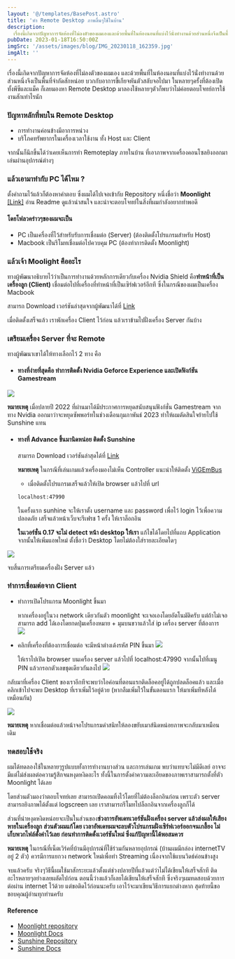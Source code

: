 ```yaml
---
layout: '@/templates/BasePost.astro'
title: 'ทำ Remote Desktop ภาพลื่นๆใช้ในบ้าน'
description:
  เรื่องนี้เกิดจากปัญหาการจัดห้องที่ไม่ลงตัวของผมเองและด้วยพื้นที่ในห้องนอนที่แบ่งไว้นั่งทำงานด้วยส่วนหนึ่งจึงเป็นพื้นที่จำกัดสักหน่อย
pubDate: 2023-01-18T16:50:00Z
imgSrc: '/assets/images/blog/IMG_20230118_162359.jpg'
imgAlt: ''
---
```


เรื่องนี้เกิดจากปัญหาการจัดห้องที่ไม่ลงตัวของผมเอง และด้วยพื้นที่ในห้องนอนที่แบ่งไว้นั่งทำงานด้วยส่วนหนึ่งจึงเป็นพื้นที่จำกัดสักหน่อย บวกกับอาการขี้เกียจหันตัวสลับจอไปมา
ในหลายๆครั้งที่ต้องเปิดทั้งพีซีและแม็ค ก็เลยมองหา Remote Desktop มาลองใช้หลายๆตัวก็พบว่าไม่ค่อยตอบโจทย์การใช้งานสักเท่าไรนัก

### ปัญหาหลักที่พบใน Remote Desktop

- การทำงานค่อนข้างมีอาการหน่วง
- บริโภคทรัพยากรในเครื่องเวลาใช้งาน ทั้ง Host และ Client

จากนั้นก็นึกขึ้นได้ว่าเคยเห็นการทำ Remoteplay ภายในบ้าน ที่เอาภาพจากเครื่องคอนโซลยิงออกมาเล่นผ่านอุปกรณ์ต่างๆ 

### แล้วเอามาทำกับ PC ได้ไหม ?

ตั้งคำถามไว้แล้วก็ต้องหาคำตอบ ซึ่งผมได้ไปเจอเข้ากับ Repository หนึ่งชื่อว่า **Moonlight** [[Link]](https://github.com/moonlight-stream/moonlight-qt)
อ่าน Readme ดูแล้วน่าสนใจ และน่าจะตอบโจทย์ในสิ่งที่ผมกำลังอยากทำพอดี

#### โดยโฟลวคร่าวๆของผมจะเป็น

 - PC เป็นเครื่องที่ไว้สำหรับรับการเชื่อมต่อ (Server) (ต้องติดตั้งโปรแกรมสำหรับ Host)
 - Macbook เป็นรีโมทเชื่อมต่อไปควบคุม PC (ต้องทำการติดตั้ง Moonlight)

### แล้วเจ้า Moolight คืออะไร

ทางผู้พัฒนาอธิบายไว้ว่าเป็นการทำงานด้วยหลักการเดียวกับเครื่อง Nvidia Shield คือ**ทำหน้าที่เป็นเครื่องลูก (Client)** เชื่อมต่อไปที่เครื่องที่ทำหน้าที่เป็นเซิร์ฟเวอร์อีกที
 ซึ่งในกรณีของผมเป็นเครื่อง Macbook

สามารถ Download เวอร์ชันล่าสุดจากผู้พัฒนาได้ที่ [Link](https://github.com/moonlight-stream/moonlight-qt/releases)

เมื่อติดตั้งเสร็จแล้ว เราพักเครื่อง Client ไว้ก่อน แล้วเราข้ามไปฝั่งเครื่อง Server กันบ้าง

### เตรียมเครื่อง Server ที่จะ Remote

ทางผู้พัฒนาเขาได้ให้ทางเลือกไว้ 2 ทาง คือ

- #### ทางที่ง่ายที่สุดคือ ทำการติดตั้ง Nvidia Geforce Experience และเปิดฟังก์ชัน Gamestream

![](https://github.com/moonlight-stream/moonlight-docs/wiki/images/gfe-gamestream-enable-small.png)

  **หมายเหตุ** เมื่อปลายปี 2022 ที่ผ่านมาได้มีประกาศการหยุดสนับสนุนฟังก์ชั่น Gamestream จากทาง Nvidia ออกมาว่าจะหยุดซัพพอร์ทในช่วงเดือนกุมภาพันธ์ 2023
 ทำให้ผมตัดสินใจย้ายไปใช้ Sunshine แทน

- #### ทางที่ Advance ขึ้นมานิดหน่อย ติดตั้ง Sunshine

  สามารถ Download เวอร์ชันล่าสุดได้ที่ [Link](https://github.com/LizardByte/Sunshine/releases)

  **หมายเหตุ** ในกรณีที่เล่นเกมแล้วเครื่องมองไม่เห็น Controller แนะนำให้ติดตั้ง [ViGEmBus](https://github.com/ViGEm/ViGEmBus/releases/latest)

  - เมื่อติดตั้งโปรแกรมเสร็จแล้วให้เปิด browser แล้วไปที่ url

  ```bash
  localhost:47990
  ```
  ในครั้งแรก sunhine จะให้เราตั้ง username และ password เพื่อไว้ login ไว้เพื่อความปลอดภัย เสร็จแล้วหน้าเว็บจะรีเฟรช 1 ครั้ง ให้เราล็อกอิน
  
  **ในเวอร์ชั่น 0.17 จะไม่ detect หน้า desktop ให้เรา** แก้ไขได้โดยไปที่แถบ Application จากนั้นให้เพิ่มแอพใหม่ ตั้งชื่อว่า Desktop โดยไม่ต้องใส่รายละเอียดใดๆ

![](/assets/images/blog/Screenshot_2566-01-18_sunshine_1.png)

จบสิ้นการเตรียมเครื่องฝั่ง Server แล้ว

### ทำการเชื่อมต่อจาก Client

- ทำการเปิดโปรแกรม Moonlight ขึ้นมา

  หากเครื่องอยู่ในวง network เดียวกันตัว moonlight จะเจอเองโดยอัตโนมัติครับ แต่ถ้าไม่เจอสามารถ add ได้เองโดยกดปุ่มเครื่องหมาย + มุมบนขวาแล้วใส่ ip เครื่อง server ที่ต้องการ
![](/assets/images/blog/Screenshot_2566-01-18_160856.png)

- คลิกที่เครื่องที่ต้องการเชื่อมต่อ
  จะมีหน้าต่างเด้งรหัส PIN ขึ้นมา
![](/assets/images/blog/Screensho_2566-01-18_161303.png)
  
  ให้เราไปเปิด browser บนเครื่อง server แล้วไปที่ localhost:47990 จากนั้นไปที่เมนู PIN แล้วกรอกตัวเลขชุดเดียวกันลงไป
![](/assets/images/blog/Screenshot_2566-01-18_161557.png)

กลับมาที่เครื่อง Client ของเราอีกทีจะพบว่าไอค่อนที่ตอนแรกติดล็อคอยู่ได้ถูกปลดล็อคแล้ว และเมื่อคลิกเข้าไปจะพบ Desktop ที่เราเพิ่มไว้อยู่ด้วย
 (หากลืมเพิ่มไว้ในขั้นตอนแรก ให้มาเพิ่มทีหลังได้เหมือนกัน)

![](/assets/images/blog/Screenshot_2566-01-18_62013.png)

**หมายเหตุ** หากเชื่อมต่อแล้วหน้าจอโปรแกรมดำสนิทให้ลองขยับเมาส์นิดหน่อยภาพจะกลับมาเหมือนเดิม

### ทดสอบใช้จริง

ผมได้ทดลองใช้ในหลายๆรูปแบบทั้งการทำงานบางส่วน และการเล่นเกม พบว่าแทบจะไม่มีดีเลย์ อาจจะมีแต่ไม่ส่งผลต่อความรู้สึกจนหงุดหงิดอะไร ทั้งนี้ในการตั้งค่าความละเอียดของภาพเราสามารถตั้งที่ตัว Moonlight ได้เลย

โดยส่วนตัวมองว่าตอบโจทย์เลย สามารถเปิดคอมทิ้งไว้โดยที่ไม่ต้องล็อกอินก่อน เพราะตัว server สามารถยิงภาพได้ตั้งแต่ logscreen เลย เราสามารถรีโมทไปล็อกอินจากเครื่องลูกก็ได้

ส่วนที่น่าหงุดหงิดหน่อยจะเป็นในส่วนของ**ช่วงการอัพเดทเวอร์ชันฝั่งเครื่อง server แล้วส่งผลให้เสียงหายในเครื่องลูก ส่วนตัวผมแก้โดย เวลาอัพเดทผมจะลบตัวโปรแกรมฝั่งเซิร์ฟเวอร์ออกจนเกลี้ยง ไม่เก็บพวกไฟล์ตั้งค่าไว้เลย ก่อนทำการติดตั้งเวอร์ชันใหม่ ซึ่งแก้ปัญหานี้ได้พอสมควร**

**หมายเหตุ** ในกรณีที่เน็ตเวิร์คที่บ้านมีอุปกรณ์ที่ใช้ร่วมกันหลายอุปกรณ์ (บ้านผมมีกล่อง internetTV อยู่ 2 ตัว) ควรมีการแยกวง network ใหม่เพื่อทำ Streaming เนื่องจากใช้แบนวิดธ์ค่อนข้างสูง

จบแล้วครับ จริงๆวิธีนี้ผมใช้มาสักระยะแล้วตั้งแต่ช่วงปลายปีที่แล้วแต่ว่าไม่ได้เขียนให้เสร็จสักที ติดอะไรหลายๆอย่างเลยผลัดไปก่อน ตอนนี้ว่างแล้วก็เลยได้เขียนให้เสร็จสักที ซึ่งจริงๆผมทดสอบด้วยการต่อผ่าน internet ไว้ด้วย แต่ขอติดไว้ก่อนนะครับ เอาไว้จะมาเขียนวิธีการแยกต่างหาก
สุดท้ายนี้ขอขอบคุณผู้อ่านทุกท่านครับ

#### Reference
- [Moonlight repository](https://github.com/moonlight-stream/moonlight-qt)
- [Moonlight Docs](https://github.com/moonlight-stream/moonlight-docs/wiki/Setup-Guide)
- [Sunshine Repository](https://github.com/LizardByte/Sunshine)
- [Sunshine Docs](https://docs.lizardbyte.dev/projects/sunshine/en/latest/troubleshooting/windows.html)